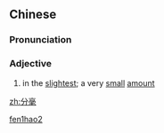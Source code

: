 ==Chinese==
{{zh-forms}}

===Pronunciation===
{{zh-pron
|m=fēnháo
|cat=a
}}

===Adjective===
{{zh-adj}}

# {{lb|zh|literary}} in the [[slightest]]; a very [[small]] [[amount]]

[[Category:Mandarin literary terms|fen1hao2]]

[[zh:分毫]]